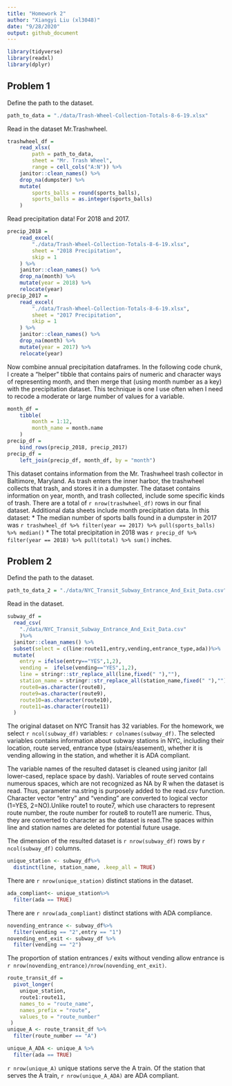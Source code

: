 ```yaml
---
title: "Homework 2"
author: "Xiangyi Liu (xl3048)"
date: "9/28/2020"
output: github_document
---
```


```r
library(tidyverse)
library(readxl)
library(dplyr)
```

## Problem 1

Define the path to the dataset.

```r
path_to_data = "./data/Trash-Wheel-Collection-Totals-8-6-19.xlsx"
```

Read in the dataset Mr.Trashwheel.

```r
trashwheel_df = 
	read_xlsx(
		path = path_to_data,
		sheet = "Mr. Trash Wheel",
		range = cell_cols("A:N")) %>% 
	janitor::clean_names() %>% 
	drop_na(dumpster) %>% 
	mutate(
		sports_balls = round(sports_balls),
		sports_balls = as.integer(sports_balls)
	)
```

Read precipitation data! For 2018 and 2017. 
```r
precip_2018 = 
	read_excel(
		"./data/Trash-Wheel-Collection-Totals-8-6-19.xlsx",
		sheet = "2018 Precipitation",
		skip = 1
	) %>% 
	janitor::clean_names() %>% 
	drop_na(month) %>% 
	mutate(year = 2018) %>% 
	relocate(year)
precip_2017 = 
	read_excel(
		"./data/Trash-Wheel-Collection-Totals-8-6-19.xlsx",
		sheet = "2017 Precipitation",
		skip = 1
	) %>% 
	janitor::clean_names() %>% 
	drop_na(month) %>% 
	mutate(year = 2017) %>% 
	relocate(year)
```

Now combine annual precipitation dataframes. In the following code chunk, I create a "helper" tibble that contains pairs of numeric and character ways of representing month, and then merge that (using month number as a key) with the precipitation dataset. This technique is one I use often when I need to recode a moderate or large number of values for a variable. 

```r
month_df = 
	tibble(
		month = 1:12,
		month_name = month.name
	)
precip_df = 
	bind_rows(precip_2018, precip_2017)
precip_df =
	left_join(precip_df, month_df, by = "month")
```

This dataset contains information from the Mr. Trashwheel trash collector in Baltimore, Maryland. As trash enters the inner harbor, the trashwheel collects that trash, and stores it in a dumpster. The dataset contains information on year, month, and trash collected, include some specific kinds of trash. There are a total of `r nrow(trashwheel_df)` rows in our final dataset. Additional data sheets include month precipitation data. In this dataset:
* The median number of sports balls found in a dumpster in 2017 was `r trashwheel_df %>% filter(year == 2017) %>% pull(sports_balls) %>% median()`
* The total precipitation in 2018 was `r precip_df %>% filter(year == 2018) %>% pull(total) %>% sum()` inches.

## Problem 2
Defind the path to the dataset.
```r
path_to_data_2 = "./data/NYC_Transit_Subway_Entrance_And_Exit_Data.csv"
```

Read in the dataset.
```r
subway_df =
  read_csv(
    "./data/NYC_Transit_Subway_Entrance_And_Exit_Data.csv"
    )%>% 
  janitor::clean_names() %>%
  subset(select = c(line:route11,entry,vending,entrance_type,ada))%>%
  mutate(
    entry = ifelse(entry=="YES",1,2),
    vending =  ifelse(vending=="YES",1,2),
    line = stringr::str_replace_all(line,fixed(" "),""),
    station_name = stringr::str_replace_all(station_name,fixed(" "),""),
    route8=as.character(route8),
    route9=as.character(route9),
    route10=as.character(route10),
    route11=as.character(route11)
  )
```

The original dataset on NYC Transit has 32 variables. For the homework, we select `r ncol(subway_df)` variables: `r colnames(subway_df)`. The selected variables contains information about subway stations in NYC, including their location, route served, entrance type (stairs/easement), whether it is vending allowing in the station, and whether it is ADA compliant. 

The variable names of the resulted dataset is cleaned using janitor (all lower-cased, replace space by dash). Variables of route served contains numerous spaces, which are not recognized as NA by R when the dataset is read. Thus, parameter na.string is purposely added to the read.csv function. Character vector "entry" and "vending" are converted to logical vector (1=YES, 2=NO).Unlike route1 to route7, which use characters to represent route number, the route number for route8 to route11 are numeric. Thus, they are converted to character as the dataset is read.The spaces within line and station names are deleted for potential future usage. 

The dimension of the resulted dataset is `r nrow(subway_df)` rows by `r ncol(subway_df)` columns.

```r
unique_station <- subway_df%>%
  distinct(line, station_name, .keep_all = TRUE)

```
There are `r nrow(unique_station)` distinct stations in the dataset.

```r
ada_compliant<- unique_station%>%
  filter(ada == TRUE)
```
There are `r nrow(ada_compliant)` distinct stations with ADA compliance.

```r
novending_entrance <- subway_df%>%
  filter(vending == "2",entry == "1")
novending_ent_exit <- subway_df %>%
  filter(vending == "2")
```
The proportion of station entrances / exits without vending allow entrance is `r nrow(novending_entrance)/nrow(novending_ent_exit)`.


```r
route_transit_df =
  pivot_longer(
    unique_station,
    route1:route11,
    names_to = "route_name",
    names_prefix = "route",
    values_to = "route_number"
 ) 
unique_A <- route_transit_df %>%
  filter(route_number == "A")

unique_A_ADA <- unique_A %>%
  filter(ada == TRUE)
```

`r nrow(unique_A)` unique stations serve the A train. 
Of the station that serves the A train, `r nrow(unique_A_ADA)` are ADA compliant.
